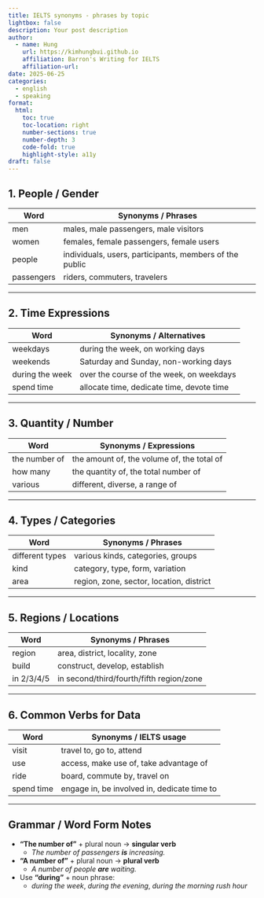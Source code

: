 ```yaml
---
title: IELTS synonyms - phrases by topic
lightbox: false
description: Your post description
author:
  - name: Hung
    url: https://kimhungbui.github.io
    affiliation: Barron's Writing for IELTS
    affiliation-url: 
date: 2025-06-25
categories:
  - english
  - speaking
format:
  html:
    toc: true
    toc-location: right
    number-sections: true
    number-depth: 3
    code-fold: true
    highlight-style: a11y
draft: false
---
```



## 1. People / Gender
| Word      | Synonyms / Phrases                            |
|-----------|-----------------------------------------------|
| men       | males, male passengers, male visitors         |
| women     | females, female passengers, female users      |
| people    | individuals, users, participants, members of the public |
| passengers| riders, commuters, travelers                  |

---

## 2. Time Expressions
| Word           | Synonyms / Alternatives                     |
|----------------|---------------------------------------------|
| weekdays       | during the week, on working days            |
| weekends       | Saturday and Sunday, non-working days       |
| during the week| over the course of the week, on weekdays    |
| spend time     | allocate time, dedicate time, devote time   |

---

## 3. Quantity / Number
| Word           | Synonyms / Expressions                    |
|----------------|-------------------------------------------|
| the number of  | the amount of, the volume of, the total of |
| how many       | the quantity of, the total number of       |
| various        | different, diverse, a range of             |

---

## 4. Types / Categories
| Word            | Synonyms / Phrases                       |
|-----------------|------------------------------------------|
| different types | various kinds, categories, groups        |
| kind            | category, type, form, variation          |
| area            | region, zone, sector, location, district |

---

## 5. Regions / Locations
| Word      | Synonyms / Phrases                          |
|-----------|---------------------------------------------|
| region    | area, district, locality, zone              |
| build     | construct, develop, establish               |
| in 2/3/4/5| in second/third/fourth/fifth region/zone    |

---

## 6. Common Verbs for Data
| Word       | Synonyms / IELTS usage                    |
|------------|-------------------------------------------|
| visit      | travel to, go to, attend                  |
| use        | access, make use of, take advantage of    |
| ride       | board, commute by, travel on              |
| spend time | engage in, be involved in, dedicate time to |

---

## Grammar / Word Form Notes

- **"The number of"** + plural noun → **singular verb**
  - _The number of passengers **is** increasing._
- **"A number of"** + plural noun → **plural verb**
  - _A number of people **are** waiting._
- Use **"during"** + noun phrase:
  - _during the week_, _during the evening_, _during the morning rush hour_


